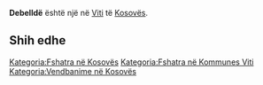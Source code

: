 {{Fshat në 
 | Emri                = Debelldë
 | EmriAlt                = 
 | NAME_SHORT_FORM=      
 | NAME_GENERIC=      
 | NAME_SORT_NAME_RO=      DEBELLDE
 | FULL_NAME_RO = Debelldë
 | FULL_NAME_ND_RO=Debellde
 | SORT_NAME_RG=DEBELLDE
 | FULL_NAME_RG=Debelldë
 | FULL_NAME_ND_RG=Debellde
 | SRP_NAME_SHORT_FORM=      
 | SRP_NAME_GENERIC=      
 | SRP_NAME_SORT_NAME_RO=      
 | SRP_FULL_NAME_RO = 
 | SRP_FULL_NAME_ND_RO=
 | SRP_SORT_NAME_RG=
 | SRP_FULL_NAME_RG=
 | SRP_FULL_NAME_ND_RG=
 | Emri (Rasa dhanore) = 
 | Figura              = 
 | Shteti              = Kosovo
 | Komuna              = Viti
 | Kodi postar         = 
 | Sipërfaqja          = 

 | Popullsia           = 

 | Regj. i popullsisë  = 
 | Dend. e popullsisë  = 
 | Faqja zyrtare       = 
 <!--- Koordinatat ----> 
 | Gjerësia            = 42.260833
 | Gjatësia            = 21.398333
 | Lartësia            = 
}}
'''Debelldë''' është një [[]] në [[Viti]] të [[Kosovës]].

<!-- == Gjeografia == -->
<!-- == Historia == -->
<!-- == Demografia == -->
== Shih edhe ==
{{Komuna Viti}}
{{Kosovo-Administrata-Cung}}

[[Kategoria:Fshatra në Kosovës]]
[[Kategoria:Fshatra në Kommunes Viti]]
[[Kategoria:Vendbanime në Kosovës]]